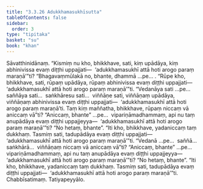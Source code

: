 ```yaml
---
title: "3.3.26 Adukkhamasukhīsutta"
tableOfContents: false
sidebar:
  order: 3
type: "tipitaka"
basket: "su"
book: "khan"
---
```



<DynamicBreadcrumb />

<Division number="275" book="khan">

<Paragraph number="1021" book="khan">
Sāvatthinidānaṃ. “Kismiṃ nu kho, bhikkhave, sati, kiṃ upādāya, kiṃ abhinivissa evaṃ diṭṭhi uppajjati—  ‘adukkhamasukhī attā hoti arogo paraṃ maraṇā’”ti? “Bhagavaṃmūlakā no, bhante, dhammā …pe… .
</Paragraph>

<Paragraph number="1022" book="khan">
“Rūpe kho, bhikkhave, sati, rūpaṃ upādāya, rūpaṃ abhinivissa evaṃ diṭṭhi uppajjati—  ‘adukkhamasukhī attā hoti arogo paraṃ maraṇā’”ti. “Vedanāya sati …pe…  saññāya sati…  saṅkhāresu sati…  viññāṇe sati, viññāṇaṃ upādāya, viññāṇaṃ abhinivissa evaṃ diṭṭhi uppajjati—  ‘adukkhamasukhī attā hoti arogo paraṃ maraṇā’ti.
</Paragraph>

<Paragraph number="1023" book="khan">
Taṃ kiṃ maññatha, bhikkhave, rūpaṃ niccaṃ vā aniccaṃ vā”ti? “Aniccaṃ, bhante” …pe…  vipariṇāmadhammaṃ, api nu taṃ anupādāya evaṃ diṭṭhi uppajjeyya—  ‘adukkhamasukhī attā hoti arogo paraṃ maraṇā’”ti? “No hetaṃ, bhante”. “Iti kho, bhikkhave, yadaniccaṃ taṃ dukkhaṃ. Tasmiṃ sati, tadupādāya evaṃ diṭṭhi uppajjati—  ‘adukkhamasukhī attā hoti arogo paraṃ maraṇā’”ti. “Vedanā …pe…  saññā…  saṅkhārā…  viññāṇaṃ niccaṃ vā aniccaṃ vā”ti? “Aniccaṃ, bhante” …pe…  vipariṇāmadhammaṃ, api nu taṃ anupādāya evaṃ diṭṭhi uppajjeyya—  ‘adukkhamasukhī attā hoti arogo paraṃ maraṇā’”ti? “No hetaṃ, bhante”. “Iti kho, bhikkhave, yadaniccaṃ taṃ dukkhaṃ. Tasmiṃ sati, tadupādāya evaṃ diṭṭhi uppajjati—  ‘adukkhamasukhī attā hoti arogo paraṃ maraṇā’”ti. Chabbīsatimaṃ.

</Paragraph>
</Division>

<Paragraph number="1024" type="center" book="khan">
Tatiyapeyyālo.
</Paragraph>